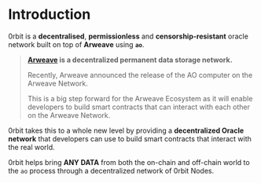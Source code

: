 # Introduction
 
0rbit is a __decentralised__, __permissionless__ and __censorship-resistant__ oracle network built on top of __Arweave__ using __`ao`__.

> __[Arweave](https://www.arweave.org/) is a decentralized permanent data storage network.__
>
> Recently, Arweave announced the release of the AO computer on the Arweave Network. 
>
> This is a big step forward for the Arweave Ecosystem as it will enable developers to build smart contracts that can interact with each other on the Arweave Network. 

0rbit takes this to a whole new level by providing a __decentralized Oracle network__ that developers can use to build smart contracts that interact with the real world.

0rbit helps bring __ANY DATA__ from both the on-chain and off-chain world to the `ao` process through a decentralized network of 0rbit Nodes.
